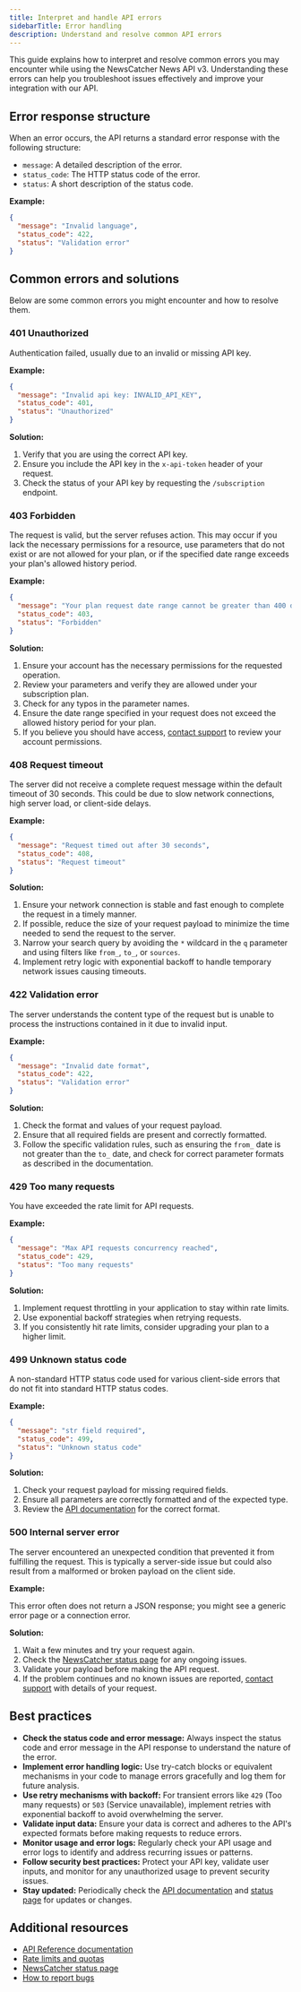 ```yaml
---
title: Interpret and handle API errors
sidebarTitle: Error handling
description: Understand and resolve common API errors
---
```


This guide explains how to interpret and resolve common errors you may encounter
while using the NewsCatcher News API v3. Understanding these errors can help you
troubleshoot issues effectively and improve your integration with our API.

## Error response structure

When an error occurs, the API returns a standard error response with the
following structure:

- `message`: A detailed description of the error.
- `status_code`: The HTTP status code of the error.
- `status`: A short description of the status code.

**Example:**

```json
{
  "message": "Invalid language",
  "status_code": 422,
  "status": "Validation error"
}
```

## Common errors and solutions

Below are some common errors you might encounter and how to resolve them.

### 401 Unauthorized

Authentication failed, usually due to an invalid or missing API key.

**Example:**

```json
{
  "message": "Invalid api key: INVALID_API_KEY",
  "status_code": 401,
  "status": "Unauthorized"
}
```

**Solution:**

1. Verify that you are using the correct API key.
2. Ensure you include the API key in the `x-api-token` header of your request.
3. Check the status of your API key by requesting the `/subscription` endpoint.

### 403 Forbidden

The request is valid, but the server refuses action. This may occur if you lack
the necessary permissions for a resource, use parameters that do not exist or
are not allowed for your plan, or if the specified date range exceeds your
plan's allowed history period.

**Example:**

```json
{
  "message": "Your plan request date range cannot be greater than 400 days",
  "status_code": 403,
  "status": "Forbidden"
}
```

**Solution:**

1. Ensure your account has the necessary permissions for the requested
   operation.
2. Review your parameters and verify they are allowed under your subscription
   plan.
3. Check for any typos in the parameter names.
4. Ensure the date range specified in your request does not exceed the allowed
   history period for your plan.
5. If you believe you should have access,
   [contact support](https://support-sign-in.newscatcherapi.com/) to review your
   account permissions.

### 408 Request timeout

The server did not receive a complete request message within the default timeout
of 30 seconds. This could be due to slow network connections, high server load,
or client-side delays.

**Example:**

```json
{
  "message": "Request timed out after 30 seconds",
  "status_code": 408,
  "status": "Request timeout"
}
```

**Solution:**

1. Ensure your network connection is stable and fast enough to complete the
   request in a timely manner.
2. If possible, reduce the size of your request payload to minimize the time
   needed to send the request to the server.
3. Narrow your search query by avoiding the `*` wildcard in the `q` parameter
   and using filters like `from_`, `to_`, or `sources`.
4. Implement retry logic with exponential backoff to handle temporary network
   issues causing timeouts.

### 422 Validation error

The server understands the content type of the request but is unable to process
the instructions contained in it due to invalid input.

**Example:**

```json
{
  "message": "Invalid date format",
  "status_code": 422,
  "status": "Validation error"
}
```

**Solution:**

1. Check the format and values of your request payload.
2. Ensure that all required fields are present and correctly formatted.
3. Follow the specific validation rules, such as ensuring the `from_` date is
   not greater than the `to_` date, and check for correct parameter formats as
   described in the documentation.

### 429 Too many requests

You have exceeded the rate limit for API requests.

**Example:**

```json
{
  "message": "Max API requests concurrency reached",
  "status_code": 429,
  "status": "Too many requests"
}
```

**Solution:**

1. Implement request throttling in your application to stay within rate limits.
2. Use exponential backoff strategies when retrying requests.
3. If you consistently hit rate limits, consider upgrading your plan to a higher
   limit.

### 499 Unknown status code

A non-standard HTTP status code used for various client-side errors that do not
fit into standard HTTP status codes.

**Example:**

```json
{
  "message": "str field required",
  "status_code": 499,
  "status": "Unknown status code"
}
```

**Solution:**

1. Check your request payload for missing required fields.
2. Ensure all parameters are correctly formatted and of the expected type.
3. Review the [API documentation](/v3/api-reference) for the correct format.

### 500 Internal server error

The server encountered an unexpected condition that prevented it from fulfilling
the request. This is typically a server-side issue but could also result from a
malformed or broken payload on the client side.

**Example:**

This error often does not return a JSON response; you might see a generic error
page or a connection error.

**Solution:**

1. Wait a few minutes and try your request again.
2. Check the [NewsCatcher status page](https://status.newscatcherapi.com/) for
   any ongoing issues.
3. Validate your payload before making the API request.
4. If the problem continues and no known issues are reported,
   [contact support](https://support-sign-in.newscatcherapi.com/) with details
   of your request.

## Best practices

- **Check the status code and error message:** Always inspect the status code
  and error message in the API response to understand the nature of the error.
- **Implement error handling logic:** Use try-catch blocks or equivalent
  mechanisms in your code to manage errors gracefully and log them for future
  analysis.
- **Use retry mechanisms with backoff:** For transient errors like `429` (Too
  many requests) or `503` (Service unavailable), implement retries with
  exponential backoff to avoid overwhelming the server.
- **Validate input data:** Ensure your data is correct and adheres to the API's
  expected formats before making requests to reduce errors.
- **Monitor usage and error logs:** Regularly check your API usage and error
  logs to identify and address recurring issues or patterns.
- **Follow security best practices:** Protect your API key, validate user
  inputs, and monitor for any unauthorized usage to prevent security issues.
- **Stay updated:** Periodically check the
  [API documentation](/v3/api-reference) and
  [status page](https://status.newscatcherapi.com) for updates or changes.

## Additional resources

- [API Reference documentation](/v3/api-reference)
- [Rate limits and quotas](/v3/api-reference/overview/rate-limits)
- [NewsCatcher status page](https://status.newscatcherapi.com)
- [How to report bugs](/v3/documentation/troubleshooting/report-bugs)

